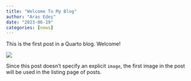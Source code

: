 ```yaml
---
title: "Welcome To My Blog"
author: "Aras Edeş"
date: "2023-06-19"
categories: [news]
---
```


This is the first post in a Quarto blog. Welcome!

![](thumbnail.jpg)

Since this post doesn't specify an explicit `image`, the first image in the post will be used in the listing page of posts.
